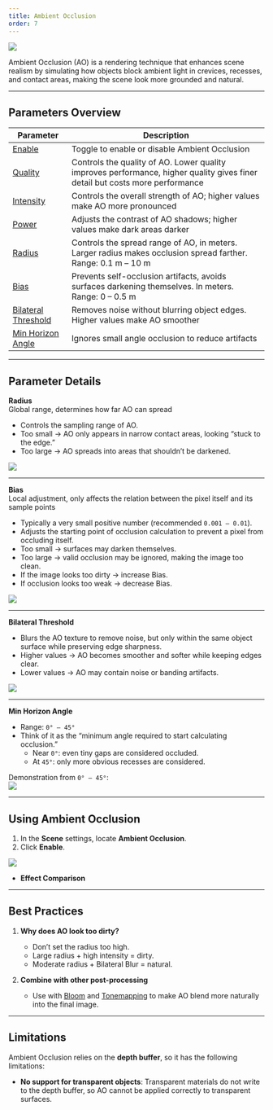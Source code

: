 ```yaml
---
title: Ambient Occlusion
order: 7
---
```


<Image src="https://mdn.alipayobjects.com/huamei_9ahbho/afts/img/A*1fx8QIhX-MsAAAAAgCAAAAgAegDwAQ/original" />

Ambient Occlusion (AO) is a rendering technique that enhances scene realism by simulating how objects block ambient light in crevices, recesses, and contact areas, making the scene look more grounded and natural.

---

## Parameters Overview

| Parameter              | Description |
|------------------------|-------------|
| [Enable](/apis/core/#AmbientOcclusion-enabled)  | Toggle to enable or disable Ambient Occlusion |
| [Quality](/apis/core/#AmbientOcclusion-quality) | Controls the quality of AO. Lower quality improves performance, higher quality gives finer detail but costs more performance |
| [Intensity](/apis/core/#AmbientOcclusion-intensity) | Controls the overall strength of AO; higher values make AO more pronounced |
| [Power](/apis/core/#AmbientOcclusion-power) | Adjusts the contrast of AO shadows; higher values make dark areas darker |
| [Radius](/apis/core/#AmbientOcclusion-radius) | Controls the spread range of AO, in meters. Larger radius makes occlusion spread farther. Range: 0.1 m – 10 m |
| [Bias](/apis/core/#AmbientOcclusion-bias) | Prevents self-occlusion artifacts, avoids surfaces darkening themselves. In meters. Range: 0 – 0.5 m |
| [Bilateral Threshold](/apis/core/#AmbientOcclusion-bilateralThreshold) | Removes noise without blurring object edges. Higher values make AO smoother |
| [Min Horizon Angle](/apis/core/#AmbientOcclusion-minHorizonAngle) | Ignores small angle occlusion to reduce artifacts |

---

## Parameter Details

**Radius**  
<Callout type="positive">
Global range, determines how far AO can spread
</Callout>
- Controls the sampling range of AO.  
- Too small → AO only appears in narrow contact areas, looking “stuck to the edge.”  
- Too large → AO spreads into areas that shouldn’t be darkened.  

<Image src="https://mdn.alipayobjects.com/huamei_9ahbho/afts/img/A*5YWVTZYSPuoAAAAAgQAAAAgAegDwAQ/original" />

---

**Bias**  
<Callout type="positive">
Local adjustment, only affects the relation between the pixel itself and its sample points
</Callout>
- Typically a very small positive number (recommended `0.001 – 0.01`).  
- Adjusts the starting point of occlusion calculation to prevent a pixel from occluding itself.  
- Too small → surfaces may darken themselves.  
- Too large → valid occlusion may be ignored, making the image too clean.  
- If the image looks too dirty → increase Bias.  
- If occlusion looks too weak → decrease Bias.  

<Image src="https://mdn.alipayobjects.com/huamei_9ahbho/afts/img/A*uQONRpF8Sv4AAAAAgIAAAAgAegDwAQ/original" />

---

**Bilateral Threshold**  
- Blurs the AO texture to remove noise, but only within the same object surface while preserving edge sharpness.  
- Higher values → AO becomes smoother and softer while keeping edges clear.  
- Lower values → AO may contain noise or banding artifacts.  

<Image src="https://mdn.alipayobjects.com/huamei_9ahbho/afts/img/A*lq7WSK7fgjUAAAAAgFAAAAgAegDwAQ/original" />

---

**Min Horizon Angle**  
- Range: `0° – 45°`  
- Think of it as the “minimum angle required to start calculating occlusion.”  
  - Near `0°`: even tiny gaps are considered occluded.  
  - At `45°`: only more obvious recesses are considered.  

Demonstration from `0° – 45°`:  
<Image src="https://mdn.alipayobjects.com/huamei_9ahbho/afts/img/A*zGxmS6vR8RoAAAAAgPAAAAgAegDwAQ/original" />

---

## Using Ambient Occlusion

1. In the **Scene** settings, locate **Ambient Occlusion**.  
2. Click **Enable**.  

<Image src="https://mdn.alipayobjects.com/huamei_9ahbho/afts/img/A*FOuFQ4lKRLEAAAAAgEAAAAgAegDwAQ/original" />

- **Effect Comparison**

<Comparison
  leftSrc="https://mdn.alipayobjects.com/huamei_9ahbho/afts/img/A*LEn7SLWoc4MAAAAAgEAAAAgAegDwAQ/fmt.webp"
  leftText="AO Disabled"
  rightSrc="https://mdn.alipayobjects.com/huamei_9ahbho/afts/img/A*AT5IQ7dq3VsAAAAAgEAAAAgAegDwAQ/original"
  rightText="AO Enabled"
/>

---

## Best Practices

1. **Why does AO look too dirty?**  
   - Don’t set the radius too high.  
   - Large radius + high intensity = dirty.  
   - Moderate radius + Bilateral Blur = natural.  

2. **Combine with other post-processing**  
   - Use with [Bloom](/en/docs/graphics/postProcess/effects/#bloom) and [Tonemapping](/en/docs/graphics/postProcess/effects/#tonemapping) to make AO blend more naturally into the final image.  

---

## Limitations

Ambient Occlusion relies on the **depth buffer**, so it has the following limitations:

- **No support for transparent objects**: Transparent materials do not write to the depth buffer, so AO cannot be applied correctly to transparent surfaces.  
